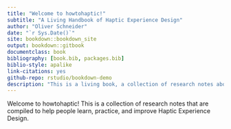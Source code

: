 ```yaml
--- 
title: "Welcome to howtohaptic!"
subtitle: "A Living Handbook of Haptic Experience Design"
author: "Oliver Schneider"
date: "`r Sys.Date()`"
site: bookdown::bookdown_site
output: bookdown::gitbook
documentclass: book
bibliography: [book.bib, packages.bib]
biblio-style: apalike
link-citations: yes
github-repo: rstudio/bookdown-demo
description: "This is a living book, a collection of research notes about how to practice haptic experience design. It is offered without gurantee or warranty."
---
```


Welcome to howtohaptic! This is a collection of research notes that are compiled to help people learn, practice, and improve Haptic Experience Design.
